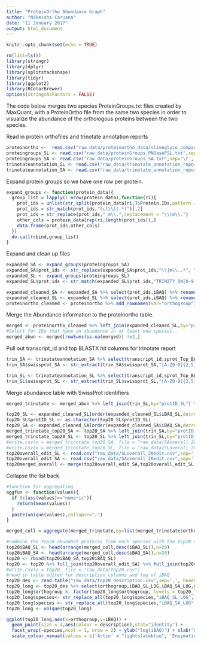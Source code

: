 ```yaml
---
title: "ProteinOrtho Abundance Graph"
author: "Nikeisha Caruana"
date: "11 January 2017"
output: html_document
---
```


```r
knitr::opts_chunk$set(echo = TRUE)
```

```r
rm(list=ls())
library(stringr)
library(dplyr)
library(splitstackshape)
library(tidyr)
library(ggplot2)
library(RColorBrewer)
options(stringsAsFactors = FALSE)
```

The code below merges two species ProteinGroups.txt files created by MaxQuant, with a ProteinOrtho file from the same two species in order to visualize the abundance of the orthologous proteins between the two species.  

Read in protein orthofiles and trinotate annotation reports

```r
proteinortho <-  read.csv("raw_data/proteinortho_data/slimeglyco_comparison.proteinortho", sep='\t', header = TRUE)
proteingroups_SL <- read.csv("raw_data/proteinGroups_PNGaseFSL.txt",sep='\t', header = TRUE)
proteingroups_SA <- read.csv("raw_data/proteinGroups_SA.txt",sep='\t', header = TRUE)
trinotateannotation_SL <- read.csv("raw_data/trinotate_annotation_report_SL.txt",sep='\t', header = TRUE)
trinotateannotation_SA <- read.csv("raw_data/trinotate_annotation_report_SA.txt",sep='\t', header = TRUE)
```

Expand protein groups so we have one row per protein.
```r
expand_groups <- function(protein_data){
  group_list = lapply(1:nrow(protein_data),function(ri){
    prot_ids = unlist(str_split(protein_data[ri,]$Protein.IDs,pattern = ";"))
    prot_ids = str_match(prot_ids,"lcl\\|(.*)")[,2]
    prot_ids = str_replace(prot_ids,"_m\\.",replacement = "\\|m\\.")
    other_cols = protein_data[rep(ri,length(prot_ids)),]
    data.frame(prot_ids,other_cols)
  })
  do.call(rbind,group_list)
}

```

Expand and clean up files

```r

expanded_SA <- expand_groups(proteingroups_SA)
expanded_SA$prot_ids <- str_replace(expanded_SA$prot_ids,"\\|m\\..*", "")
expanded_SL <- expand_groups(proteingroups_SL)
expanded_SL$prot_ids <- str_match(expanded_SL$prot_ids,"TRINITY_DN[0-9]*_c[0-9]_g[0-9]_i[0-9]")

expanded_cleaned_SA <- expanded_SA %>% select(prot_ids,iBAQ) %>% rename(protID_SA = prot_ids) %>% rename(iBAQ_SA=iBAQ) %>% na.omit()
expanded_cleaned_SL <- expanded_SL %>% select(prot_ids,iBAQ) %>% rename(protID_SL = prot_ids) %>% rename(iBAQ_SL=iBAQ) %>% na.omit()
proteinortho_cleaned <- proteinortho %>% add_rownames(var="orthogroup") %>% rename(protID_SL = TrinitySepio.fasta) %>% rename(protID_SA = TrinitySepia.fasta) %>% cSplit("protID_SA", ",", "long",type.convert=FALSE) %>% cSplit("protID_SL", ",", "long",type.convert=FALSE) %>% as.data.frame()

```

Merge the Abundance information to the proteinortho table.
```r

merged <- proteinortho_cleaned %>% left_join(expanded_cleaned_SL,by="protID_SL") %>% left_join(expanded_cleaned_SA,by="protID_SA")
#Select for IDs that have an abundance in at least one species.
merged_abun <- merged[rowSums(is.na(merged)) !=2,]
```

Pull out transcript_id and top BLASTX hit columns for trinotate report

```r
trin_SA <- trinotateannotation_SA %>% select(transcript_id,sprot_Top_BLASTX_hit) %>% rename(protID_SA = transcript_id) %>% rename(swissprot_SA=sprot_Top_BLASTX_hit) %>% na.omit()  
trin_SA$swissprot_SA <- str_extract(trin_SA$swissprot_SA,"[A-Z0-9]{2,5}_[A-Z0-9]{3,5}")

trin_SL <- trinotateannotation_SL %>% select(transcript_id,sprot_Top_BLASTX_hit) %>% rename(protID_SL = transcript_id) %>% rename(swissprot_SL=sprot_Top_BLASTX_hit) %>% na.omit() 
trin_SL$swissprot_SL <- str_extract(trin_SL$swissprot_SL,"[A-Z0-9]{2,5}_[A-Z0-9]{3,5}")

```
Merge abundance table with SwissProt identifiers
```r
merged_trinotate <- merged_abun %>% left_join(trin_SL,by="protID_SL") %>% left_join(trin_SA,by="protID_SA")

```

```r
top20_SL <- expanded_cleaned_SL[order(expanded_cleaned_SL$iBAQ_SL,decreasing=TRUE)[1:20],]
top20_SL$protID_SL <- as.character(top20_SL$protID_SL)
top20_SA <- expanded_cleaned_SA[order(expanded_cleaned_SA$iBAQ_SA,decreasing=TRUE)[1:20],]
merged_trinotate_top20_SA <- top20_SA %>% left_join(trin_SA,by="protID_SA") 
merged_trinotate_top20_SL <- top20_SL %>% left_join(trin_SL,by="protID_SL") 
#write.csv(x = merged_trinotate_top20_SA, file = "raw_data/SAoverall_20.csv")
#write.csv(x = merged_trinotate_top20_SL, file = "raw_data/SLoverall_20.csv")
top20overall_edit_SL <- read.csv("raw_data/SLoverall_20edit.csv",sep=',', header = TRUE)
top20overall_edit_SA <- read.csv("raw_data/SAoverall_20edit.csv",sep=',', header = TRUE)
top20merged_overall <- merge(top20overall_edit_SA,top20overall_edit_SL, all = TRUE)
```

Collapse the list back
```r
#function for aggregating
aggfun <- function(values){
  if (class(values)=="numeric"){
    return(mean(values))
  }
  paste(unique(values),collapse=";")
}

```

```r

merged_coll = aggregate(merged_trinotate,by=list(merged_trinotate$orthogroup),aggfun)

```


```r
#combine the top20 abundant proteins from each species with the top20 orthologous proteins
top20iBAQ_SL <- head(arrange(merged_coll,desc(iBAQ_SL)),n=20)
top20iBAQ_SA <- head(arrange(merged_coll,desc(iBAQ_SA)),n=20) 
top20 <- rbind(top20iBAQ_SA,top20iBAQ_SL)
top20 <- top20 %>% full_join(top20overall_edit_SA) %>% full_join(top20overall_edit_SL)
#write.csv(x = top20, file = "raw_data/top20.csv")
#read in table edited for description columns and log of iBAQ 
top20_des <- read.table("raw_data/top20_description.csv",sep=',', header = TRUE)
top20_long <- top20_des %>% select(orthogroup,iBAQ_SL_LOG,iBAQ_SA_LOG,description) %>% gather(species,iBAQ,-orthogroup, -description) 
top20_long$orthogroup <- factor(top20_long$orthogroup, levels = top20_long$orthogroup [order(top20_long$description)])
top20_long$species<- str_replace_all(top20_long$species,"iBAQ_SL_LOG", "S.lineolata")
top20_long$species <- str_replace_all(top20_long$species,"iBAQ_SA_LOG", "S.austrinum")
top20_long <- unique(top20_long)


```

```r

ggplot(top20_long,aes(x=orthogroup,y=iBAQ)) + 
  geom_point(size = 4,aes(colour = description),stat="identity") +
  facet_wrap(~species,ncol = 1, nrow = 2) + ylab("log(iBAQ)") + xlab("Orthogroup") + 
  scale_colour_manual(values = c('Actin' = "lightslateblue", 'Enzymatic' = "yellowgreen", 'Histone' = "deeppink", 'Calmodulin' = "darkorchid", 'Other Cellular' = "dodgerblue", 'Intermediate Filament' = 'darkorange','Unknown' = "lightpink",'Annexin' = "darkblue", 'PPR3B' = "red", 'Ubiquitination' = "aquamarine", 'IMDH3' = "yellow", 'Transcription Regulation' = "palevioletred2", 'Hormone Processing' = "thistle4", 'MR30' = "black", 'Collagen' = "moccasin")) + theme(axis.text.x= element_text(angle=90)) + theme(legend.title=element_blank())
```









